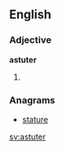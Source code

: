 ==English==

===Adjective===
'''astuter'''

# {{en-comparative of|astute}}

===Anagrams===
* [[stature#English|stature]]

[[sv:astuter]]